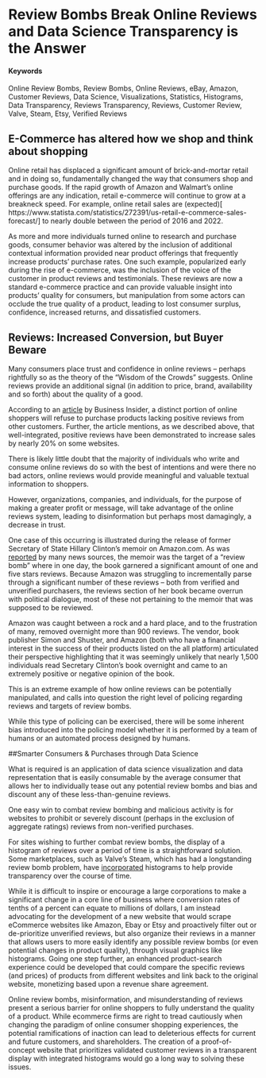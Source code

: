 # Review Bombs Break Online Reviews and Data Science Transparency is the Answer {#OnlineReviewBombsAndDataScience}


#### Keywords

Online Review Bombs, Review Bombs, Online Reviews, eBay, Amazon, Customer Reviews, Data Science, Visualizations, Statistics, Histograms, Data Transparency, Reviews Transparency, Reviews, Customer Review, Valve, Steam, Etsy, Verified Reviews


## E-Commerce has altered how we shop and think about shopping

Online retail has displaced a significant amount of brick-and-mortar retail and in doing so, fundamentally changed the way that consumers shop and purchase goods.  If the rapid growth of Amazon and Walmart’s online offerings are any indication, retail e-commerce will continue to grow at a breakneck speed.  For example, online retail sales are (expected)[ https://www.statista.com/statistics/272391/us-retail-e-commerce-sales-forecast/]  to nearly double between the period of 2016 and 2022.

As more and more individuals turned online to research and purchase goods, consumer behavior was altered by the inclusion of additional contextual information provided near product offerings that frequently increase products’ purchase rates.  One such example, popularized early during the rise of e-commerce, was the inclusion of the voice of the customer in product reviews and testimonials. These reviews are now a standard e-commerce practice and can provide valuable insight into products’ quality for consumers, but manipulation from some actors can occlude the true quality of a product, leading to lost consumer surplus, confidence, increased returns, and dissatisfied customers.  


## Reviews: Increased Conversion, but Buyer Beware

Many consumers place trust and confidence in online reviews – perhaps rightfully so as the theory of the “Wisdom of the Crowds” suggests.  Online reviews provide an additional signal (in addition to price, brand, availability and so forth) about the quality of a good.

According to an [article](http://www.businessinsider.com/amazon-reviews-greatly-impact-online-shopping-sales-2017-3?&platform=bi-androidapp) by Business Insider, a distinct portion of online shoppers will refuse to purchase products lacking positive reviews from other customers.  Further, the article mentions, as we described above, that well-integrated, positive reviews have been demonstrated to increase sales by nearly 20% on some websites.  

There is likely little doubt that the majority of individuals who write and consume online reviews do so with the best of intentions and were there no bad actors, online reviews would provide meaningful and valuable textual information to shoppers.  

However, organizations, companies, and individuals, for the purpose of making a greater profit or message, will take advantage of the online reviews system, leading to disinformation but perhaps most damagingly, a decrease in trust.  

One case of this occurring is illustrated during the release of former Secretary of State Hillary Clinton’s memoir on Amazon.com.  As was [reported](http://www.theblaze.com/news/2017/09/15/amazon-deleted-almost-all-of-the-negative-reviews-of-clintons-new-book-heres-why/) by many news sources, the memoir was the target of a “review bomb” where in one day, the book garnered a significant amount of one and five stars reviews.  Because Amazon was struggling to incrementally parse through a significant number of these reviews – both from verified and unverified purchasers, the reviews section of her book became overrun with political dialogue, most of these not pertaining to the memoir that was supposed to be reviewed.  

Amazon was caught between a rock and a hard place, and to the frustration of many, removed overnight more than 900 reviews.  The vendor, book publisher Simon and Shuster, and Amazon (both who have a financial interest in the success of their products listed on the all platform) articulated their perspective highlighting that it was seemingly unlikely that nearly 1,500 individuals read Secretary Clinton’s book overnight and came to an extremely positive or negative opinion of the book.

This is an extreme example of how online reviews can be potentially manipulated, and calls into question the right level of policing regarding reviews and targets of review bombs.

While this type of policing can be exercised, there will be some inherent bias introduced into the policing model whether it is performed by a team of humans or an automated process designed by humans.


##Smarter Consumers & Purchases through Data Science

What is required is an application of data science visualization and data representation that is easily consumable by the average consumer that allows her to individually tease out any potential review bombs and bias and discount any of these less-than-genuine reviews.

One easy win to combat review bombing and malicious activity is for websites to prohibit or severely discount (perhaps in the exclusion of aggregate ratings) reviews from non-verified purchases.  

For sites wishing to further combat review bombs, the display of a histogram of reviews over a period of time is a straightforward solution.  Some marketplaces, such as Valve’s Steam, which has had a longstanding review bomb problem, have [incorporated]( https://arstechnica.com/gaming/2017/09/steam-has-a-review-bomb-problem-but-will-todays-new-feature-fix-it/?amp=1) histograms to help provide transparency over the course of time.  

While it is difficult to inspire or encourage a large corporations to make a significant change in a core line of business where conversion rates of tenths of a percent can equate to millions of dollars, I am instead advocating for the development of a new website that would scrape eCommerce websites like Amazon, Ebay or Etsy and proactively filter out or de-prioritize unverified reviews, but also organize their reviews in a manner that allows users to more easily identify any possible review bombs (or even potential changes in product quality), through visual graphics like histograms.  Going one step further, an enhanced product-search experience could be developed that could compare the specific reviews (and prices) of products from different websites and link back to the original website, monetizing based upon a revenue share agreement.  

Online review bombs, misinformation, and misunderstanding of reviews present a serious barrier for online shoppers to fully understand the quality of a product.  While ecommerce firms are right to tread cautiously when changing the paradigm of online consumer shopping experiences, the potential ramifications of inaction can lead to deleterious effects for current and future customers, and shareholders.  The creation of a proof-of-concept website that prioritizes validated customer reviews in a transparent display with integrated histograms would go a long way to solving these issues.
